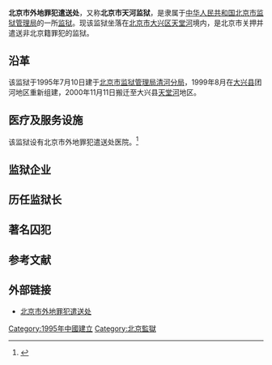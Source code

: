 '''北京市外地罪犯遣送处'''，又称'''北京市天河监狱'''，是隶属于[[中华人民共和国|中华人民共和国]][[北京市监狱管理局|北京市监狱管理局]]的一所[[监狱|监狱]]。现该监狱坐落在[[北京市|北京市]][[大兴区|大兴区]][[天堂河|天堂河]]境内，是北京市关押并遣送非北京籍罪犯的监狱。

==沿革==
该监狱于1995年7月10日建于[[北京市监狱管理局清河分局|北京市监狱管理局清河分局]]，1999年8月在[[大兴县_(金朝)|大兴县]]团河地区重新组建，2000年11月11日搬迁至大兴县[[天堂河|天堂河]]地区。

==医疗及服务设施==
该监狱设有北京市外地罪犯遣送处医院。<ref>{{Cite web |url=http://www.bjwomen.gov.cn/a/zhuantilanmu/jh60zn/jgfc/2009/1023/6392.html |title=北京市“三八”红旗奖章名单（2008年10月），北京妇女网，2009-10-23 |accessdate=2014-11-06 |archive-date=2014-11-06 |archive-url=https://web.archive.org/web/20141106165424/http://www.bjwomen.gov.cn/a/zhuantilanmu/jh60zn/jgfc/2009/1023/6392.html |dead-url=no }}</ref>

==监狱企业==
==历任监狱长==
==著名囚犯==
==参考文献==
{{reflist}}

==外部链接==
*[https://web.archive.org/web/20110219135106/http://www.qsc.gov.cn/index.htm 北京市外地罪犯遣送处]
{{beijing-stub}}
[[Category:1995年中國建立|Category:1995年中國建立]]
[[Category:北京監獄|Category:北京監獄]]